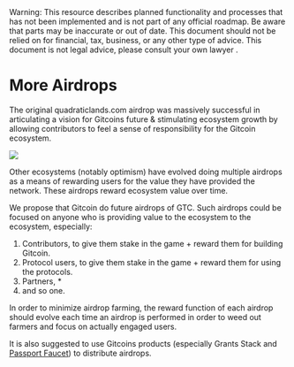 
<Callout type="warning">
  Warning: This resource describes planned functionality and processes that has
  not been implemented and is not part of any official roadmap. Be aware that parts may be inaccurate or out of
  date.  This document should not be relied on for financial, tax, business, or any other type of advice.  This document is not legal advice, please consult your own lawyer .
</Callout>

# More Airdrops

The original quadraticlands.com airdrop was massively successful in articulating a vision for Gitcoins future & stimulating ecosystem growth by allowing contributors to feel a sense of responsibility for the Gitcoin ecosystem.

[![](./img/now.png)](https://ncase.me/loopy/v1.1/?data=[[[1,734,394,0.16,%22airdrops%22,4],[2,818,529,0.16,%22dao%2520treasury%22,4],[4,936,398,0.16,%22ecosystem%2520growth%22,4]],[[2,1,94,1,0],[1,4,20,1,0],[4,2,8,1,0]],[[826,310,%22Ecosystem%2520Growth%2520Flywheel%22]],4%5D)

Other ecosystems (notably optimism) have evolved doing multiple airdrops as a means of rewarding users for the value they have provided the network.  These airdrops reward ecosystem value over time.

We propose that Gitcoin do future airdrops of GTC.  Such airdrops could be focused on anyone who is providing value to the ecosystem to the ecosystem, especially:

1. Contributors, to give them stake in the game + reward them for building Gitcoin.
2. Protocol users, to give them stake in the game + reward them for using the protocols.
3. Partners, *
4. and so one.

In order to minimize airdrop farming, the reward function of each airdrop should evolve each time an airdrop is performed in order to weed out farmers and focus on actually engaged users.

It is also suggested to use Gitcoins products (especially Grants Stack and [Passport Faucet](https://twitter.com/owocki/status/1671581682925965312)) to distribute airdrops.



